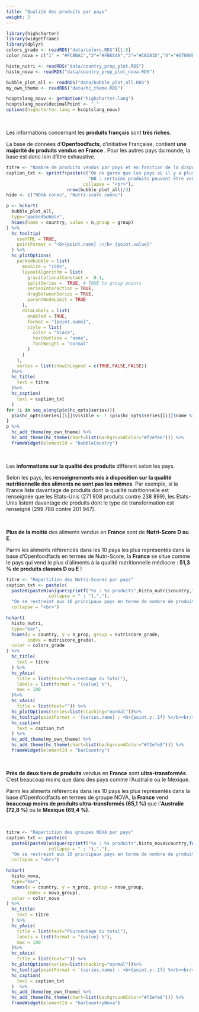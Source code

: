 ```yaml
---
title: "Qualité des produits par pays"
weight: 3
---
```



```r
library(highcharter)
library(widgetframe)
library(dplyr)
colors_grade <- readRDS("data/colors.RDS")[1:5]
color_nova = c("1" = "#FCBBA1","2"="#FB6A4A","3"="#CB181D","4"="#67000D")

histo_nutri <- readRDS("data/country_prop_plot.RDS")
histo_nova <- readRDS("data/country_prop_plot_nova.RDS")

bubble_plot_all <- readRDS("data/bubble_plot_all.RDS")
my_own_theme <- readRDS("data/hc_theme.RDS")

hcoptslang_nouv <- getOption("highcharter.lang")
hcoptslang_nouv$decimalPoint <- ","
options(highcharter.lang = hcoptslang_nouv)
```


</br>

<div class="encadre">
Les informations concernant les <b>produits français</b> sont <b>très riches</b>.
</div>

La base de données d'**Openfoodfacts**, d'initiative Française, contient **une majorité de produits vendus en France **. Pour les autres pays du monde, la base est donc loin d'être exhaustive. 

```r
titre <- "Nombre de produits vendus par pays et en fonction de la disponibilité du Nutri-Score et du score Nova"
caption_txt <- sprintf(paste(c("On ne garde que les pays où il y a plus de 1 500 produits vendus recensés dans la base d'OpenFoodFaces (%i pays).",
                               "NB : certains produits peuvent être vendus dans plusieurs pays"),
                             collapse = "<br>"),
                       nrow(bubble_plot_all)/3)
hide <- c("NOVA connu", "Nutri-score connu")

p <- hchart(
  bubble_plot_all,
  type="packedbubble",
  hcaes(name = country, value = n,group = group)
) %>% 
  hc_tooltip(
    useHTML = TRUE,
    pointFormat = "<b>{point.name} :</b> {point.value}"
  ) %>% 
  hc_plotOptions(
    packedbubble = list(
      maxSize = "150%",
      layoutAlgorithm = list(
        gravitationalConstant =  0.1,
        splitSeries =  TRUE, # TRUE to group points
        seriesInteraction = TRUE,
        dragBetweenSeries = TRUE,
        parentNodeLimit = TRUE
      ),
      dataLabels = list(
        enabled = TRUE,
        format = "{point.name}",
        style = list(
          color = "black",
          textOutline = "none",
          fontWeight = "normal"
        )
      )
    ),
    series = list(showInLegend = c(TRUE,FALSE,FALSE))
  )%>% 
  hc_title(
    text = titre
  )%>%
  hc_caption(
    text = caption_txt
  )
for (i in seq_along(p$x$hc_opts$series)){
  p$x$hc_opts$series[[i]]$visible <- ! (p$x$hc_opts$series[[i]]$name %in% hide)
}
p %>%
  hc_add_theme(my_own_theme) %>% 
  hc_add_theme(hc_theme(chart=list(backgroundColor="#f2efe8"))) %>% 
  frameWidget(elementId = "bubbleCountry")
```


</br>

<div class="encadre">
Les <b>informations sur la qualité des produits</b> diffèrent selon les pays.
</div>


Selon les pays, les <b>renseignements mis à disposition sur la qualité nutritionnelle des aliments ne sont pas les mêmes</b>. Par exemple, si la France liste davantage de produits dont la qualité nutritionnelle est renseignée que les Etats-Unis (271&nbsp;808 produits contre 238&nbsp;899), les Etats-Unis listent davantage de produits dont le type de transformation est renseigné (299&nbsp;788 contre 201&nbsp;947). 

</br> 

<div class="encadre">
<b>Plus de la moitié</b> des aliments vendus en <b>France</b> sont de <b>Nutri-Score D ou E</b>.
</div>

Parmi les aliments référencés dans les 10 pays les plus représentés dans la base d'Openfoodfacts en termes de Nutri-Score, la **France** se situe comme le pays qui vend le plus d'aliments à la qualité nutritionnelle médiocre : **51,3 % de produits classés D ou E** ! 

```r
titre <- "Répartition des Nutri-Scores par pays"
caption_txt <- paste(c(
  paste0(paste0(unique(sprintf("%s : %s produits",histo_nutri$country,formatC(histo_nutri$tot,big.mark = " ", small.mark = " "))),
                collapse = " ; "),"."),
  "On se restreint aux 10 principaux pays en terme de nombre de produits recensés dans la base d'OpenFoodFacts pour lesquels le Nutri-Score est disponible."),
  collapse = "<br>")

hchart(
  histo_nutri, 
  type="bar",
  hcaes(x = country, y = n_prop, group = nutriscore_grade,
        index = nutriscore_grade),
  color = colors_grade
) %>%
  hc_title(
    text = titre
  ) %>%
  hc_yAxis(
    title = list(text="Pourcentage du total"),
    labels = list(format = "{value} %"),
    max = 100
  )%>%
  hc_xAxis(
    title = list(text="")) %>%
  hc_plotOptions(series=list(stacking="normal"))%>%
  hc_tooltip(pointFormat = '{series.name} : <b>{point.y:.1f} %</b><br/>')  %>%
  hc_caption(
    text = caption_txt
  ) %>%
  hc_add_theme(my_own_theme) %>%
  hc_add_theme(hc_theme(chart=list(backgroundColor="#f2efe8"))) %>% 
  frameWidget(elementId = "barCountry")
```

</br>

<div class="encadre">
<b>Près de deux tiers de produits</b> vendus en <b>France</b> sont <b>ultra-transformés</b>. C'est beaucoup moins que dans des pays comme l'Australie ou le Mexique.
</div>


Parmi les aliments référencés dans les 10 pays les plus représentés dans la base d'Openfoodfacts en termes de groupe NOVA, la **France** vend **beaucoup moins de produits ultra-transformés (65,1 %)** que l'**Australie (72,8 %)** ou le **Mexique (69,4 %)**. 


</br>


```r
titre <- "Répartition des groupes NOVA par pays"
caption_txt <- paste(c(
  paste0(paste0(unique(sprintf("%s : %s produits",histo_nova$country,formatC(histo_nova$tot,big.mark = " ", small.mark = " "))),
                collapse = " ; "),"."),
  "On se restreint aux 10 principaux pays en terme de nombre de produits recensés dans la base d'OpenFoodFacts pour lesquels le NOVA est disponible."),
  collapse = "<br>")

hchart(
  histo_nova, 
  type="bar",
  hcaes(x = country, y = n_prop, group = nova_group,
        index = nova_group),
  color = color_nova
) %>%
  hc_title(
    text = titre
  ) %>%
  hc_yAxis(
    title = list(text="Pourcentage du total"),
    labels = list(format = "{value} %"),
    max = 100
  )%>%
  hc_xAxis(
    title = list(text="")) %>%
  hc_plotOptions(series=list(stacking="normal"))%>%
  hc_tooltip(pointFormat = '{series.name} : <b>{point.y:.1f} %</b><br/>')  %>%
  hc_caption(
    text = caption_txt
  )  %>%
  hc_add_theme(my_own_theme) %>%
  hc_add_theme(hc_theme(chart=list(backgroundColor="#f2efe8"))) %>% 
  frameWidget(elementId = "barCountryNova")
```
